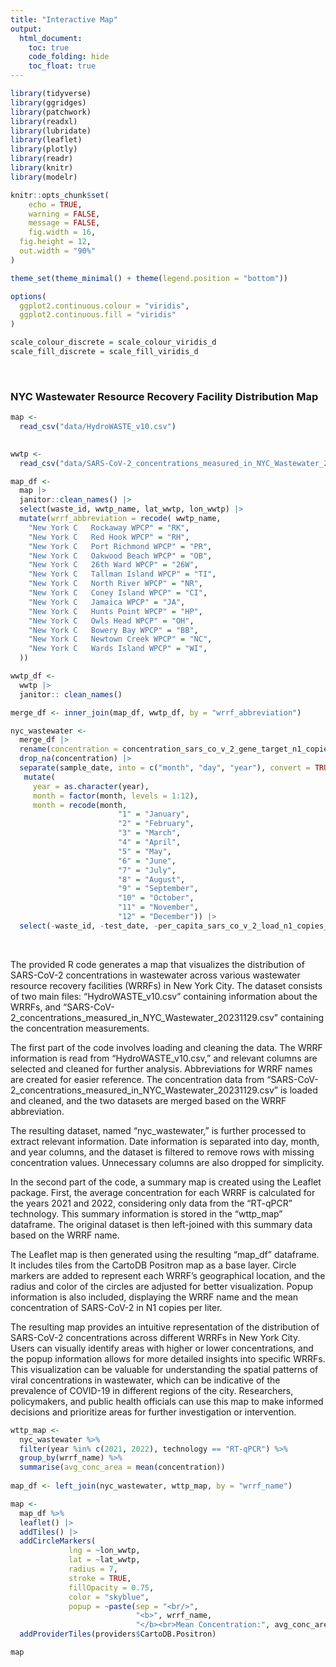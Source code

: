 ```yaml
---
title: "Interactive Map"
output:
  html_document:
    toc: true
    code_folding: hide
    toc_float: true
---
```


```r
library(tidyverse)
library(ggridges)
library(patchwork)
library(readxl)
library(lubridate)
library(leaflet)
library(plotly)
library(readr)
library(knitr)
library(modelr)

knitr::opts_chunk$set(
    echo = TRUE,
    warning = FALSE,
    message = FALSE,
    fig.width = 16, 
  fig.height = 12,
  out.width = "90%"
)

theme_set(theme_minimal() + theme(legend.position = "bottom"))

options(
  ggplot2.continuous.colour = "viridis",
  ggplot2.continuous.fill = "viridis"
)

scale_colour_discrete = scale_colour_viridis_d
scale_fill_discrete = scale_fill_viridis_d
```

<br />

### NYC Wastewater Resource Recovery Facility Distribution Map

```r
map <-
  read_csv("data/HydroWASTE_v10.csv")
  

wwtp <-
  read_csv("data/SARS-CoV-2_concentrations_measured_in_NYC_Wastewater_20231129.csv")

map_df <-
  map |>
  janitor::clean_names() |>
  select(waste_id, wwtp_name, lat_wwtp, lon_wwtp) |>
  mutate(wrrf_abbreviation = recode( wwtp_name,
    "New York C   Rockaway WPCP" = "RK",
    "New York C   Red Hook WPCP" = "RH",
    "New York C   Port Richmond WPCP" = "PR",
    "New York C   Oakwood Beach WPCP" = "OB",
    "New York C   26th Ward WPCP" = "26W",
    "New York C   Tallman Island WPCP" = "TI",
    "New York C   North River WPCP" = "NR",
    "New York C   Coney Island WPCP" = "CI",
    "New York C   Jamaica WPCP" = "JA",
    "New York C   Hunts Point WPCP" = "HP",
    "New York C   Owls Head WPCP" = "OH",
    "New York C   Bowery Bay WPCP" = "BB",
    "New York C   Newtown Creek WPCP" = "NC",
    "New York C   Wards Island WPCP" = "WI",
  ))

wwtp_df <-
  wwtp |>
  janitor:: clean_names()

merge_df <- inner_join(map_df, wwtp_df, by = "wrrf_abbreviation")

nyc_wastewater <-
  merge_df |>
  rename(concentration = concentration_sars_co_v_2_gene_target_n1_copies_l) |>
  drop_na(concentration) |>
  separate(sample_date, into = c("month", "day", "year"), convert = TRUE) %>% 
   mutate(
     year = as.character(year),
     month = factor(month, levels = 1:12),
     month = recode(month,
                        "1" = "January",
                        "2" = "February",
                        "3" = "March",
                        "4" = "April",
                        "5" = "May",
                        "6" = "June",
                        "7" = "July",
                        "8" = "August",
                        "9" = "September",
                        "10" = "October",
                        "11" = "November",
                        "12" = "December")) |>
  select(-waste_id, -test_date, -per_capita_sars_co_v_2_load_n1_copies_per_day_per_population, -population_served_estimated, -wwtp_name, -annotation, -wrrf_abbreviation)
```

<br />

The provided R code generates a map that visualizes the distribution of SARS-CoV-2 concentrations in wastewater across various wastewater resource recovery facilities (WRRFs) in New York City. The dataset consists of two main files: "HydroWASTE_v10.csv" containing information about the WRRFs, and "SARS-CoV-2_concentrations_measured_in_NYC_Wastewater_20231129.csv" containing the concentration measurements.

The first part of the code involves loading and cleaning the data. The WRRF information is read from "HydroWASTE_v10.csv," and relevant columns are selected and cleaned for further analysis. Abbreviations for WRRF names are created for easier reference. The concentration data from "SARS-CoV-2_concentrations_measured_in_NYC_Wastewater_20231129.csv" is loaded and cleaned, and the two datasets are merged based on the WRRF abbreviation.

The resulting dataset, named "nyc_wastewater," is further processed to extract relevant information. Date information is separated into day, month, and year columns, and the dataset is filtered to remove rows with missing concentration values. Unnecessary columns are also dropped for simplicity.

In the second part of the code, a summary map is created using the Leaflet package. First, the average concentration for each WRRF is calculated for the years 2021 and 2022, considering only data from the "RT-qPCR" technology. This summary information is stored in the "wttp_map" dataframe. The original dataset is then left-joined with this summary data based on the WRRF name.

The Leaflet map is then generated using the resulting "map_df" dataframe. It includes tiles from the CartoDB Positron map as a base layer. Circle markers are added to represent each WRRF's geographical location, and the radius and color of the circles are adjusted for better visualization. Popup information is also included, displaying the WRRF name and the mean concentration of SARS-CoV-2 in N1 copies per liter.

The resulting map provides an intuitive representation of the distribution of SARS-CoV-2 concentrations across different WRRFs in New York City. Users can visually identify areas with higher or lower concentrations, and the popup information allows for more detailed insights into specific WRRFs. This visualization can be valuable for understanding the spatial patterns of viral concentrations in wastewater, which can be indicative of the prevalence of COVID-19 in different regions of the city. Researchers, policymakers, and public health officials can use this map to make informed decisions and prioritize areas for further investigation or intervention.

```r
wttp_map <-
  nyc_wastewater %>% 
  filter(year %in% c(2021, 2022), technology == "RT-qPCR") %>% 
  group_by(wrrf_name) %>%
  summarise(avg_conc_area = mean(concentration))
            
map_df <- left_join(nyc_wastewater, wttp_map, by = "wrrf_name")

map <-
  map_df %>% 
  leaflet() |>
  addTiles() |>
  addCircleMarkers(
             lng = ~lon_wwtp,
             lat = ~lat_wwtp,
             radius = 7,
             stroke = TRUE,
             fillOpacity = 0.75,
             color = "skyblue",
             popup = ~paste(sep = "<br/>",
                            "<b>", wrrf_name,
                            "</b><br>Mean Concentration:", avg_conc_area, "(N1 Copies/L)")) %>% 
  addProviderTiles(providers$CartoDB.Positron)

map
```